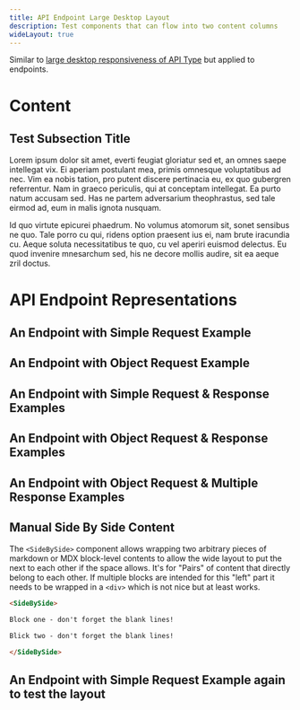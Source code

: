 ```yaml
---
title: API Endpoint Large Desktop Layout
description: Test components that can flow into two content columns
wideLayout: true
---
```


<Subtitle>

Similar to [large desktop responsiveness of API Type](/layouts/type-large-desktop) but applied to endpoints.

</Subtitle>

# Content

## Test Subsection Title

Lorem ipsum dolor sit amet, everti feugiat gloriatur sed et, an omnes saepe intellegat vix. Ei aperiam postulant mea, primis omnesque voluptatibus ad nec. Vim ea nobis tation, pro putent discere pertinacia eu, ex quo gubergren referrentur. Nam in graeco periculis, qui at conceptam intellegat. Ea purto natum accusam sed. Has ne partem adversarium theophrastus, sed tale eirmod ad, eum in malis ignota nusquam.

Id quo virtute epicurei phaedrum. No volumus atomorum sit, sonet sensibus ne quo. Tale porro cu qui, ridens option praesent ius ei, nam brute iracundia cu. Aeque soluta necessitatibus te quo, cu vel aperiri euismod delectus. Eu quod invenire mnesarchum sed, his ne decore mollis audire, sit ea aeque zril doctus.

# API Endpoint Representations

## An Endpoint with Simple Request Example

<ApiEndpoint
  apiKey="test"
  resource="/{projectKey}/resource/searchApiPattern"
  method="GET"
/>

## An Endpoint with Object Request Example

<ApiEndpoint
  apiKey="test"
  resource="/{projectKey}/resource/{id}"
  method="POST"
/>

## An Endpoint with Simple Request & Response Examples

<ApiEndpoint apiKey="test" resource="/{projectKey}/resource" method="GET" />

## An Endpoint with Object Request & Response Examples

<ApiEndpoint apiKey="test" resource="/{projectKey}/resource" method="POST" />

## An Endpoint with Object Request & Multiple Response Examples

<ApiEndpoint
  apiKey="test"
  resource="/{projectKey}/resource/artificially-complex/path/uri-parameter-one={uriParameterOne}/{uriParameterTwo}"
  method="POST"
/>

## Manual Side By Side Content

<SideBySide>

The `<SideBySide>` component allows wrapping two arbitrary pieces of markdown or MDX block-level
contents to allow the wide layout to put the next to each other if the space allows. It's for "Pairs" of
content that directly belong to each other. If multiple blocks are intended for this "left" part it needs to be wrapped
in a `<div>` which is not nice but at least works.

```md
<SideBySide>

Block one - don't forget the blank lines!

Blick two - don't forget the blank lines!

</SideBySide>
```

</SideBySide>

## An Endpoint with Simple Request Example again to test the layout

<ApiEndpoint
  apiKey="test"
  resource="/{projectKey}/resource/searchApiPattern"
  method="GET"
/>
